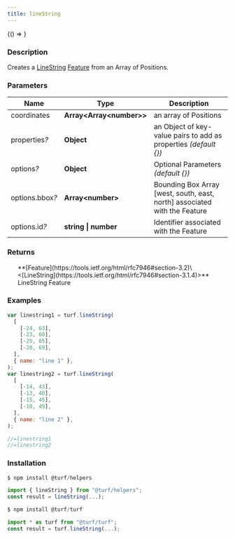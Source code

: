 ```yaml
---
title: lineString
---
```



<!-- Expose turf as global var for experimenting in the browser console -->

<BrowserOnly>{() => <WindowTurfGlobal turf={turf} />}</BrowserOnly>

### Description

Creates a [LineString](https://tools.ietf.org/html/rfc7946#section-3.1.4) [Feature](https://tools.ietf.org/html/rfc7946#section-3.2) from an Array of Positions.

### Parameters

| Name                 | Type                       | Description                                                               |
| -------------------- | -------------------------- | ------------------------------------------------------------------------- |
| coordinates          | **Array\<Array\<number>>** | an array of Positions                                                     |
| properties<i>?</i>   | **Object**                 | an Object of key-value pairs to add as properties _(default \{})_         |
| options<i>?</i>      | **Object**                 | Optional Parameters _(default \{})_                                       |
| options.bbox<i>?</i> | **Array\<number>**         | Bounding Box Array [west, south, east, north] associated with the Feature |
| options.id<i>?</i>   | **string \| number**       | Identifier associated with the Feature                                    |

### Returns

<ul>
  **[Feature](https://tools.ietf.org/html/rfc7946#section-3.2)\<[LineString](https://tools.ietf.org/html/rfc7946#section-3.1.4)>** LineString Feature

</ul>

### Examples

```javascript
var linestring1 = turf.lineString(
  [
    [-24, 63],
    [-23, 60],
    [-25, 65],
    [-20, 69],
  ],
  { name: "line 1" },
);
var linestring2 = turf.lineString(
  [
    [-14, 43],
    [-13, 40],
    [-15, 45],
    [-10, 49],
  ],
  { name: "line 2" },
);

//=linestring1
//=linestring2
```

### Installation

```javascript
$ npm install @turf/helpers

import { lineString } from "@turf/helpers";
const result = lineString(...);
```

```javascript
$ npm install @turf/turf

import * as turf from "@turf/turf";
const result = turf.lineString(...);
```
